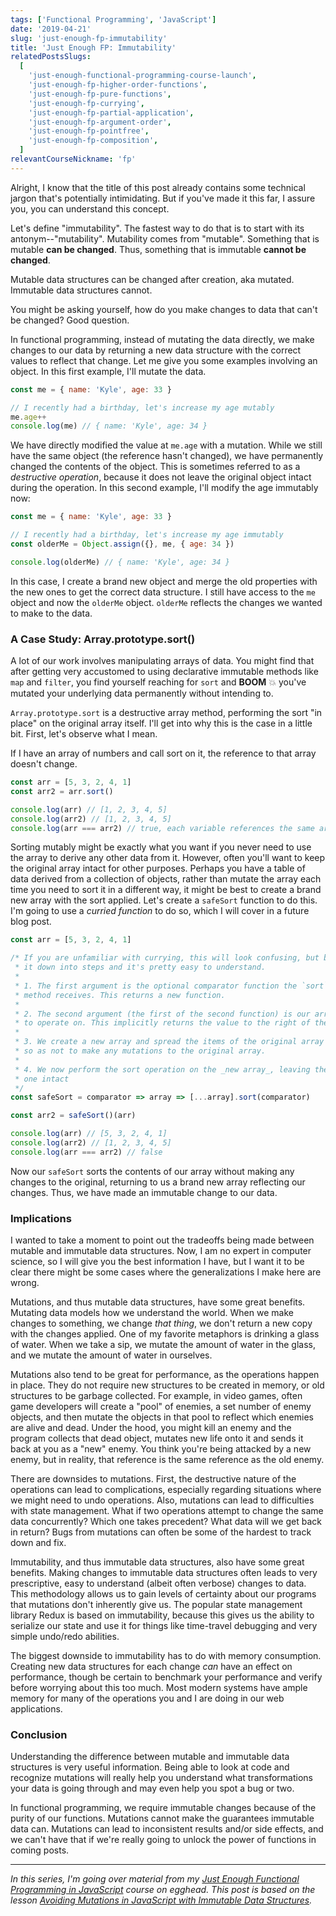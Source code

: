 ```yaml
---
tags: ['Functional Programming', 'JavaScript']
date: '2019-04-21'
slug: 'just-enough-fp-immutability'
title: 'Just Enough FP: Immutability'
relatedPostsSlugs:
  [
    'just-enough-functional-programming-course-launch',
    'just-enough-fp-higher-order-functions',
    'just-enough-fp-pure-functions',
    'just-enough-fp-currying',
    'just-enough-fp-partial-application',
    'just-enough-fp-argument-order',
    'just-enough-fp-pointfree',
    'just-enough-fp-composition',
  ]
relevantCourseNickname: 'fp'
---
```


Alright, I know that the title of this post already contains some technical jargon that's potentially intimidating. But if you've made it this far, I assure you, you can understand this concept.

Let's define "immutability". The fastest way to do that is to start with its antonym--"mutability". Mutability comes from "mutable". Something that is mutable **can be changed**. Thus, something that is immutable **cannot be changed**.

Mutable data structures can be changed after creation, aka mutated. Immutable data structures cannot.

You might be asking yourself, how do you make changes to data that can't be changed? Good question.

In functional programming, instead of mutating the data directly, we make changes to our data by returning a new data structure with the correct values to reflect that change. Let me give you some examples involving an object. In this first example, I'll mutate the data.

```javascript
const me = { name: 'Kyle', age: 33 }

// I recently had a birthday, let's increase my age mutably
me.age++
console.log(me) // { name: 'Kyle', age: 34 }
```

We have directly modified the value at `me.age` with a mutation. While we still have the same object (the reference hasn't changed), we have permanently changed the contents of the object. This is sometimes referred to as a _destructive operation_, because it does not leave the original object intact during the operation. In this second example, I'll modify the age immutably now:

```javascript
const me = { name: 'Kyle', age: 33 }

// I recently had a birthday, let's increase my age immutably
const olderMe = Object.assign({}, me, { age: 34 })

console.log(olderMe) // { name: 'Kyle', age: 34 }
```

In this case, I create a brand new object and merge the old properties with the new ones to get the correct data structure. I still have access to the `me` object and now the `olderMe` object. `olderMe` reflects the changes we wanted to make to the data.

### A Case Study: Array.prototype.sort()

A lot of our work involves manipulating arrays of data. You might find that after getting very accustomed to using declarative immutable methods like `map` and `filter`, you find yourself reaching for `sort` and **BOOM** 💥 you've mutated your underlying data permanently without intending to.

`Array.prototype.sort` is a destructive array method, performing the sort "in place" on the original array itself. I'll get into why this is the case in a little bit. First, let's observe what I mean.

If I have an array of numbers and call sort on it, the reference to that array doesn't change.

```javascript
const arr = [5, 3, 2, 4, 1]
const arr2 = arr.sort()

console.log(arr) // [1, 2, 3, 4, 5]
console.log(arr2) // [1, 2, 3, 4, 5]
console.log(arr === arr2) // true, each variable references the same array
```

Sorting mutably might be exactly what you want if you never need to use the array to derive any other data from it. However, often you'll want to keep the original array intact for other purposes. Perhaps you have a table of data derived from a collection of objects, rather than mutate the array each time you need to sort it in a different way, it might be best to create a brand new array with the sort applied. Let's create a `safeSort` function to do this. I'm going to use a _curried function_ to do so, which I will cover in a future blog post.

```javascript
const arr = [5, 3, 2, 4, 1]

/* If you are unfamiliar with currying, this will look confusing, but break
 * it down into steps and it's pretty easy to understand.
 *
 * 1. The first argument is the optional comparator function the `sort`
 * method receives. This returns a new function.
 *
 * 2. The second argument (the first of the second function) is our array
 * to operate on. This implicitly returns the value to the right of the =>
 *
 * 3. We create a new array and spread the items of the original array into it
 * so as not to make any mutations to the original array.
 *
 * 4. We now perform the sort operation on the _new array_, leaving the old
 * one intact
 */
const safeSort = comparator => array => [...array].sort(comparator)

const arr2 = safeSort()(arr)

console.log(arr) // [5, 3, 2, 4, 1]
console.log(arr2) // [1, 2, 3, 4, 5]
console.log(arr === arr2) // false
```

Now our `safeSort` sorts the contents of our array without making any changes to the original, returning to us a brand new array reflecting our changes. Thus, we have made an immutable change to our data.

### Implications

I wanted to take a moment to point out the tradeoffs being made between mutable and immutable data structures. Now, I am no expert in computer science, so I will give you the best information I have, but I want it to be clear there might be some cases where the generalizations I make here are wrong.

Mutations, and thus mutable data structures, have some great benefits. Mutating data models how we understand the world. When we make changes to something, we change _that thing_, we don't return a new copy with the changes applied. One of my favorite metaphors is drinking a glass of water. When we take a sip, we mutate the amount of water in the glass, and we mutate the amount of water in ourselves.

Mutations also tend to be great for performance, as the operations happen in place. They do not require new structures to be created in memory, or old structures to be garbage collected. For example, in video games, often game developers will create a "pool" of enemies, a set number of enemy objects, and then mutate the objects in that pool to reflect which enemies are alive and dead. Under the hood, you might kill an enemy and the program collects that dead object, mutates new life onto it and sends it back at you as a "new" enemy. You think you're being attacked by a new enemy, but in reality, that reference is the same reference as the old enemy.

There are downsides to mutations. First, the destructive nature of the operations can lead to complications, especially regarding situations where we might need to undo operations. Also, mutations can lead to difficulties with state management. What if two operations attempt to change the same data concurrently? Which one takes precedent? What data will we get back in return? Bugs from mutations can often be some of the hardest to track down and fix.

Immutability, and thus immutable data structures, also have some great benefits. Making changes to immutable data structures often leads to very prescriptive, easy to understand (albeit often verbose) changes to data. This methodology allows us to gain levels of certainty about our programs that mutations don't inherently give us. The popular state management library Redux is based on immutability, because this gives us the ability to serialize our state and use it for things like time-travel debugging and very simple undo/redo abilities.

The biggest downside to immutability has to do with memory consumption. Creating new data structures for each change _can_ have an effect on performance, though be certain to benchmark your performance and verify before worrying about this too much. Most modern systems have ample memory for many of the operations you and I are doing in our web applications.

### Conclusion

Understanding the difference between mutable and immutable data structures is very useful information. Being able to look at code and recognize mutations will really help you understand what transformations your data is going through and may even help you spot a bug or two.

In functional programming, we require immutable changes because of the purity of our functions. Mutations cannot make the guarantees immutable data can. Mutations can lead to inconsistent results and/or side effects, and we can't have that if we're really going to unlock the power of functions in coming posts.

---

_In this series, I'm going over material from my [Just Enough Functional Programming in JavaScript](https://egghead.io/courses/just-enough-functional-programming-in-javascript/?af=8u8eik) course on egghead. This post is based on the lesson [Avoiding Mutations in JavaScript with Immutable Data Structures](https://egghead.io/lessons/javascript-avoiding-mutations-in-javascript-with-immutable-data-structures/?af=8u8eik)._

<EggheadEmbed
  src="https://egghead.io/lessons/javascript-avoiding-mutations-in-javascript-with-immutable-data-structures/embed"
  title="Immutability"
/>
